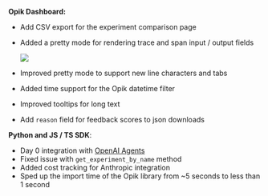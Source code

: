 **Opik Dashboard:**

- Add CSV export for the experiment comparison page
- Added a pretty mode for rendering trace and span input / output fields

  <Frame>
    <img src="/img/changelog/2025-03-10/pretty_mode.png" />
  </Frame>

- Improved pretty mode to support new line characters and tabs
- Added time support for the Opik datetime filter
- Improved tooltips for long text
- Add `reason` field for feedback scores to json downloads

**Python and JS / TS SDK**:

- Day 0 integration with [OpenAI Agents](/tracing/integrations/openai_agents)
- Fixed issue with `get_experiment_by_name` method
- Added cost tracking for Anthropic integration
- Sped up the import time of the Opik library from ~5 seconds to less than 1 second
